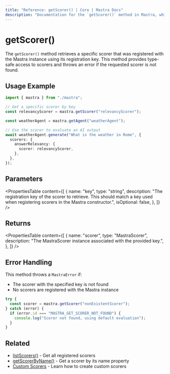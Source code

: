 ```yaml
---
title: "Reference: getScorer() | Core | Mastra Docs"
description: "Documentation for the `getScorer()` method in Mastra, which retrieves a specific scorer by its registration key."
---
```


# getScorer()

The `getScorer()` method retrieves a specific scorer that was registered with the Mastra instance using its registration key. This method provides type-safe access to scorers and throws an error if the requested scorer is not found.

## Usage Example

```typescript
import { mastra } from "./mastra";

// Get a specific scorer by key
const relevancyScorer = mastra.getScorer("relevancyScorer");

const weatherAgent = mastra.getAgent("weatherAgent");

// Use the scorer to evaluate an AI output
await weatherAgent.generate("What is the weather in Rome", {
  scorers: {
    answerRelevancy: {
      scorer: relevancyScorer,
    },
  },
});
```

## Parameters

<PropertiesTable
  content={[
    {
      name: "key",
      type: "string",
      description:
        "The registration key of the scorer to retrieve. This should match a key used when registering scorers in the Mastra constructor.",
      isOptional: false,
    },
  ]}
/>

## Returns

<PropertiesTable
  content={[
    {
      name: "scorer",
      type: "MastraScorer",
      description:
        "The MastraScorer instance associated with the provided key.",
    },
  ]}
/>

## Error Handling

This method throws a `MastraError` if:

- The scorer with the specified key is not found
- No scorers are registered with the Mastra instance

```typescript
try {
  const scorer = mastra.getScorer("nonExistentScorer");
} catch (error) {
  if (error.id === "MASTRA_GET_SCORER_NOT_FOUND") {
    console.log("Scorer not found, using default evaluation");
  }
}
```

## Related

- [listScorers()](/reference/core/listScorers) - Get all registered scorers
- [getScorerByName()](/reference/core/getScorerByName) - Get a scorer by its name property
- [Custom Scorers](/docs/scorers/custom-scorers) - Learn how to create custom scorers

